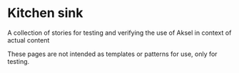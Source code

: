 
<Meta title="Kitchen sink/How to use" />

<div className="wrapper navds-body-long">

<h1>Kitchen sink</h1>

<p>
  A collection of stories for testing and verifying the use of Aksel in context
  of actual content
</p>
<p className="heavy">
  These pages are not intended as templates or patterns for use, only for
  testing.
</p>

</div>

<style>
  {`
   .wrapper p {
    font-size: 20px;
   }
   .heavy {
    font-weight: 600;
   }
  `}
</style>
